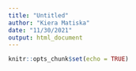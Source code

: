 ```yaml
---
title: "Untitled"
author: "Kiera Matiska"
date: "11/30/2021"
output: html_document
---
```


```r
knitr::opts_chunk$set(echo = TRUE)
```


